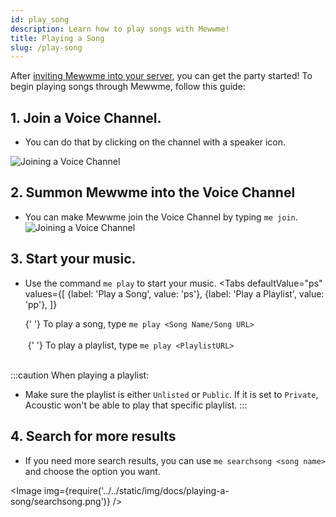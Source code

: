 ```yaml
---
id: play_song
description: Learn how to play songs with Mewwme!
title: Playing a Song
slug: /play-song
---
```



After [inviting Mewwme into your server](/adding-mewwme), you can get the party started! To begin playing songs through Mewwme, follow this guide:

## 1. Join a Voice Channel.

- You can do that by clicking on the channel with a speaker icon.

![Joining a Voice Channel](/img/docs/playing-a-song/joinVC.png)

## 2. Summon Mewwme into the Voice Channel

- You can make Mewwme join the Voice Channel by typing `me join`.
  ![Joining a Voice Channel](/img/docs/playing-a-song/acousticjoin.png)

## 3. Start your music.

- Use the command `me play` to start your music.
  <Tabs
    defaultValue="ps"
    values={[
      {label: 'Play a Song', value: 'ps'},
      {label: 'Play a Playlist', value: 'pp'},
    ]}
  >
    <TabItem value="ps">
      {' '}
      To play a song, type <code>me play &lt;Song Name/Song URL&gt;</code>
      <br />
      <br />
      <Image
        img={require('../../static/img/docs/playing-a-song/play_song_string.png')}
      />
    </TabItem>
    <TabItem value="pp">
      {' '}
      To play a playlist, type <code>me play &lt;PlaylistURL&gt;</code>
      <br />
      <br />
      <Image
        img={require('../../static/img/docs/playing-a-song/playlist.png')}
      />
    </TabItem>
  </Tabs>

:::caution When playing a playlist:

- Make sure the playlist is either `Unlisted` or `Public`. If it is set to `Private`, Acoustic won't be able to play that specific playlist.
:::

## 4. Search for more results

- If you need more search results, you can use `me searchsong <song name>` and choose the option you want.

<Image img={require('../../static/img/docs/playing-a-song/searchsong.png')} />
